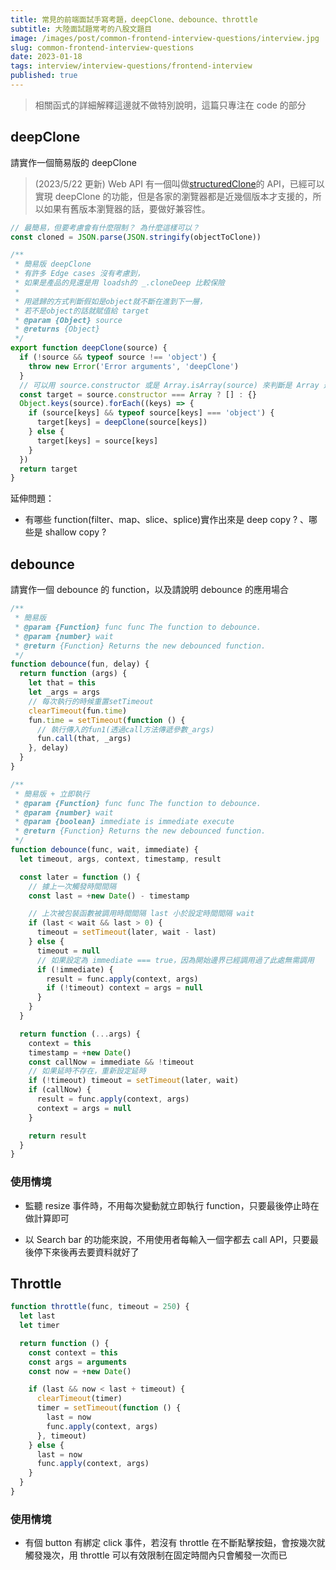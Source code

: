 ```yaml
---
title: 常見的前端面試手寫考題，deepClone、debounce、throttle
subtitle: 大陸面試題常考的八股文題目
image: /images/post/common-frontend-interview-questions/interview.jpg
slug: common-frontend-interview-questions
date: 2023-01-18
tags: interview/interview-questions/frontend-interview
published: true
---
```


> 相關函式的詳細解釋這邊就不做特別說明，這篇只專注在 code 的部分

## deepClone

請實作一個簡易版的 deepClone

> (2023/5/22 更新) Web API 有一個叫做[structuredClone](https://developer.mozilla.org/en-US/docs/Web/API/structuredClone)的 API，已經可以實現 deepClone 的功能，但是各家的瀏覽器都是近幾個版本才支援的，所以如果有舊版本瀏覽器的話，要做好兼容性。

```js
// 最簡易，但要考慮會有什麼限制？ 為什麼這樣可以？
const cloned = JSON.parse(JSON.stringify(objectToClone))
```

```js
/**
 * 簡易版 deepClone
 * 有許多 Edge cases 沒有考慮到，
 * 如果是產品的見還是用 loadsh的 _.cloneDeep 比較保險
 *
 * 用遞歸的方式判斷假如是object就不斷在進到下一層，
 * 若不是object的話就賦值給 target
 * @param {Object} source
 * @returns {Object}
 */
export function deepClone(source) {
  if (!source && typeof source !== 'object') {
    throw new Error('Error arguments', 'deepClone')
  }
  // 可以用 source.constructor 或是 Array.isArray(source) 來判斷是 Array 還是 Object
  const target = source.constructor === Array ? [] : {}
  Object.keys(source).forEach((keys) => {
    if (source[keys] && typeof source[keys] === 'object') {
      target[keys] = deepClone(source[keys])
    } else {
      target[keys] = source[keys]
    }
  })
  return target
}
```

延伸問題：

- 有哪些 function(filter、map、slice、splice)實作出來是 deep copy ? 、哪些是 shallow copy ?

## debounce

請實作一個 debounce 的 function，以及請說明 debounce 的應用場合

```js
/**
 * 簡易版
 * @param {Function} func func The function to debounce.
 * @param {number} wait
 * @return {Function} Returns the new debounced function.
 */
function debounce(fun, delay) {
  return function (args) {
    let that = this
    let _args = args
    // 每次執行的時候重置setTimeout
    clearTimeout(fun.time)
    fun.time = setTimeout(function () {
      // 執行傳入的fun1(透過call方法傳遞參數_args)
      fun.call(that, _args)
    }, delay)
  }
}
```

```js
/**
 * 簡易版 + 立即執行
 * @param {Function} func func The function to debounce.
 * @param {number} wait
 * @param {boolean} immediate is immediate execute
 * @return {Function} Returns the new debounced function.
 */
function debounce(func, wait, immediate) {
  let timeout, args, context, timestamp, result

  const later = function () {
    // 據上一次觸發時間間隔
    const last = +new Date() - timestamp

    // 上次被包裝函數被調用時間間隔 last 小於設定時間間隔 wait
    if (last < wait && last > 0) {
      timeout = setTimeout(later, wait - last)
    } else {
      timeout = null
      // 如果設定為 immediate === true，因為開始邊界已經調用過了此處無需調用
      if (!immediate) {
        result = func.apply(context, args)
        if (!timeout) context = args = null
      }
    }
  }

  return function (...args) {
    context = this
    timestamp = +new Date()
    const callNow = immediate && !timeout
    // 如果延時不存在，重新設定延時
    if (!timeout) timeout = setTimeout(later, wait)
    if (callNow) {
      result = func.apply(context, args)
      context = args = null
    }

    return result
  }
}
```

### 使用情境

- 監聽 resize 事件時，不用每次變動就立即執行 function，只要最後停止時在做計算即可

- 以 Search bar 的功能來說，不用使用者每輸入一個字都去 call API，只要最後停下來後再去要資料就好了

## Throttle

```js
function throttle(func, timeout = 250) {
  let last
  let timer

  return function () {
    const context = this
    const args = arguments
    const now = +new Date()

    if (last && now < last + timeout) {
      clearTimeout(timer)
      timer = setTimeout(function () {
        last = now
        func.apply(context, args)
      }, timeout)
    } else {
      last = now
      func.apply(context, args)
    }
  }
}
```

### 使用情境

- 有個 button 有綁定 click 事件，若沒有 throttle 在不斷點擊按鈕，會按幾次就觸發幾次，用 throttle 可以有效限制在固定時間內只會觸發一次而已
